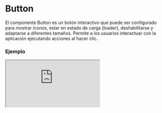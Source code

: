 # Button

El componente Button es un botón interactivo que puede ser configurado para mostrar íconos, estar en estado de carga (loader), deshabilitarse y adaptarse a diferentes tamaños. Permite a los usuarios interactuar con la aplicación ejecutando acciones al hacer clic.


### Ejemplo

<Iframe
  minHeightIframe="30dvh"
  src="https://fenextjs-component-storybook.vercel.app/iframe.html?args=&id=component-button--index&viewMode=story"
/>

### Importación

Para importar el componente Button, se puede hacer desde fenextjs

```tsx copy
import { Button } from "fenextjs";
```

### Parámetros

| Parámetro                     | Tipo                                                               | Requerido | Default   | Descripcion                                                                                                         |
| ----------------------------- | ------------------------------------------------------------------ | --------- | --------- | ------------------------------------------------------------------------------------------------------------------- |
| loader                        | boolean                                                            | no        | false     | Si el botón está en estado de carga, mostrando un indicador de carga (spinner) y deshabilitado para otras acciones. |
| disabled                      | boolean                                                            | no        | false     | Si el botón está deshabilitado, impidiendo cualquier interacción.                                                   |
| onClick                       | function                                                           | no        |           | Función que se ejecuta cuando se hace click en el botón (solo si no está deshabilitado o en estado de carga).       |
| onClickDisabled               | function                                                           | no        |           | Función que se ejecuta cuando se hace click en el botón estando deshabilitado.                                      |
| icon                          | ReactNode                                                          | no        | undefined | El ícono que se mostrará dentro del botón.                                                                          |
| iconLoader                    | ReactNode                                                          | no        | undefined | El ícono que se mostrará dentro del botón cuando esta en estado de carga.                                           |
| isBtn                         | boolean                                                            | no        | true      | Si se renderiza el componente como un botón (`\<button\>`) o como un `\<div\>`.                                     |
| size                          | "extra-small" \| "small" \| "normal" \| "strong" \| "extra-strong" | no        | "normal"  | El tamaño del botón.                                                                                                |
| full                          | boolean                                                            | no        | false     | Si el botón debe ocupar todo el ancho disponible.                                                                   |
| className                     | string                                                             | no        | ""        | Clase personalizada para el componente Button.                                                                      |
| classNameDisabled             | string                                                             | no        | ""        | Clase personalizada para el componente Button cuando esta deshabilitado.                                            |
| classNameLoader               | string                                                             | no        | ""        | Clase personalizada para el componente Button cuando esta en estado de carga.                                       |
| classNameContentLoaderElement | string                                                             | no        | ""        | Clase personalizada para contenedor del componente Loader dentro del botón cuando está en estado de carga.          |
| classNameLoaderElement        | string                                                             | no        | ""        | Clase personalizada para el componente Loader dentro del botón cuando está en estado de carga.                      |

### Storybook

Para ver el storybook del componente lo puede hacer con este [link](https://fenextjs-component-storybook.vercel.app/?path=/story/component-button--index)

### Usos

- Botón básico

```tsx copy
<Button>Click me</Button>
```

- Botón con ícono

```tsx copy
<Button icon={<img src="/icon.svg" alt="Icon" />}>Click me</Button>
```

- Botón en estado de carga

```tsx copy
<Button loader={true}>Loading...</Button>
```

- Botón deshabilitado

```tsx copy
<Button disabled={true}>Disabled</Button>
```

- Botón con tamaño personalizado

```tsx copy
<Button size="strong">Strong Button</Button>
```

- Botón con ancho completo

```tsx copy
<Button full={true}>Full Width Button</Button>
```

